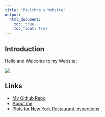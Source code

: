 ```yaml
---
title: "Pavithra's Website"
output: 
  html_document:
    toc: true
    toc_float: true
---
```



## Introduction

Hello and Welcome to my Website!

![](images/pav1.jpg)


## Links

* [My Github Repo](https://github.com/psrinivasan96/p8105_hw4_github.io.git)
* [About me](about.html)
* [Plots for New York Restaurant Inspections](plotly.html)